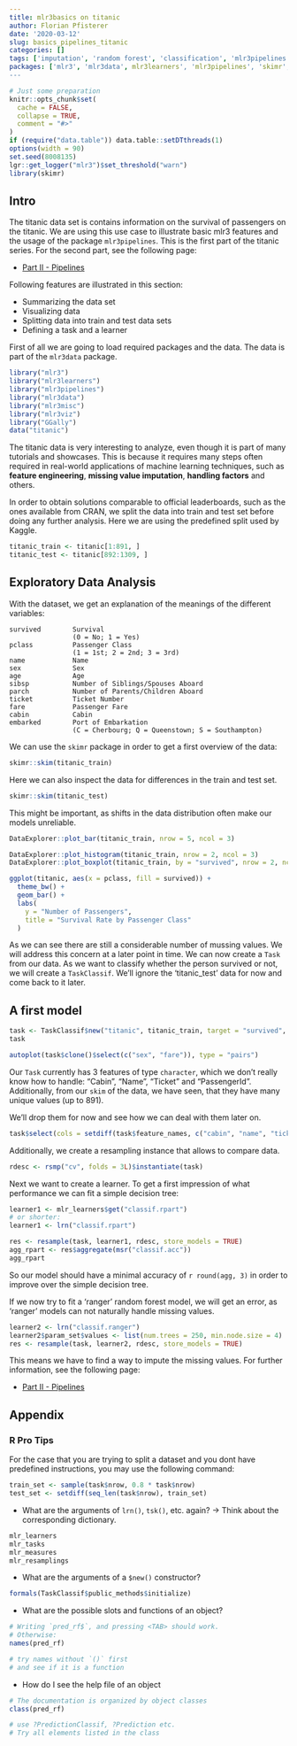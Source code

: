 ```yaml
---
title: mlr3basics on titanic
author: Florian Pfisterer
date: '2020-03-12'
slug: basics_pipelines_titanic
categories: []
tags: ['imputation', 'random forest', 'classification', 'mlr3pipelines', 'feature-engineering']
packages: ['mlr3', 'mlr3data', mlr3learners', 'mlr3pipelines', 'skimr', 'DataExplorer', 'stringi', 'ggplot2', 'mlr3viz']
---
```


```r
# Just some preparation
knitr::opts_chunk$set(
  cache = FALSE,
  collapse = TRUE,
  comment = "#>"
)
if (require("data.table")) data.table::setDTthreads(1)
options(width = 90)
set.seed(8008135)
lgr::get_logger("mlr3")$set_threshold("warn")
library(skimr)
```

## Intro

The titanic data set is contains information on the survival of passengers on the titanic.
We are using this use case to illustrate basic mlr3 features and the usage of the package `mlr3pipelines`.
This is the first part of the titanic series.
For the second part, see the following page:

* [Part II - Pipelines](/mlr3_pipelines_titanic/)

Following features are illustrated in this section:
  
* Summarizing the data set
* Visualizing data
* Splitting data into train and test data sets
* Defining a task and a learner

First of all we are going to load required packages and the data. 
The data is part of the `mlr3data` package.

```r
library("mlr3")
library("mlr3learners")
library("mlr3pipelines")
library("mlr3data")
library("mlr3misc")
library("mlr3viz")
library("GGally")
data("titanic")
```

The titanic data is very interesting to analyze, even though it is part of many tutorials and showcases. 
This is because it requires many steps often required in real-world applications of machine learning techniques, such as **feature engineering**, **missing value imputation**, **handling factors** and others.

In order to obtain solutions comparable to official leaderboards, such as the ones available from CRAN, we split the data into train and test set before doing any further analysis.
Here we are using the predefined split used by Kaggle. 

```r
titanic_train <- titanic[1:891, ]
titanic_test <- titanic[892:1309, ]
```


## Exploratory Data Analysis

With the dataset, we get an explanation of the meanings of the different variables:

```
survived        Survival
                (0 = No; 1 = Yes)
pclass          Passenger Class
                (1 = 1st; 2 = 2nd; 3 = 3rd)
name            Name
sex             Sex
age             Age
sibsp           Number of Siblings/Spouses Aboard
parch           Number of Parents/Children Aboard
ticket          Ticket Number
fare            Passenger Fare
cabin           Cabin
embarked        Port of Embarkation
                (C = Cherbourg; Q = Queenstown; S = Southampton)
```

We can use the `skimr` package in order to get a first overview of the data:

```r
skimr::skim(titanic_train)
```

Here we can also inspect the data for differences in the train and test set. 

```r
skimr::skim(titanic_test)
```


This might be important, as shifts in the data distribution often make our models unreliable.

```r
DataExplorer::plot_bar(titanic_train, nrow = 5, ncol = 3)
```

```r
DataExplorer::plot_histogram(titanic_train, nrow = 2, ncol = 3)
DataExplorer::plot_boxplot(titanic_train, by = "survived", nrow = 2, ncol = 3)
```

```r
ggplot(titanic, aes(x = pclass, fill = survived)) +
  theme_bw() +
  geom_bar() +
  labs(
    y = "Number of Passengers",
    title = "Survival Rate by Passenger Class"
  )
```

As we can see there are still a considerable number of mussing values. We will address this concern at a later point in time. 
We can now create a `Task` from our data. 
As we want to classify whether the person survived or not, we will create a 
`TaskClassif`. We'll ignore the 'titanic_test' data for now and come back to it later.

## A first model

```r
task <- TaskClassif$new("titanic", titanic_train, target = "survived", positive = "1")
task
```

```r
autoplot(task$clone()$select(c("sex", "fare")), type = "pairs")
```

Our `Task` currently has $3$ features of type `character`, which we don't really know how  to handle:
"Cabin", "Name", "Ticket" and "PassengerId".
Additionally, from our `skim` of the data, we have seen, that they have many unique values (up to 891).

We'll drop them for now and see how we can deal with them later on.

```r
task$select(cols = setdiff(task$feature_names, c("cabin", "name", "ticket")))
```

Additionally, we create a resampling instance that allows to compare data.

```r
rdesc <- rsmp("cv", folds = 3L)$instantiate(task)
```

Next we want to create a learner.
To get a first impression of what performance we can fit a simple decision tree:

```r
learner1 <- mlr_learners$get("classif.rpart")
# or shorter:
learner1 <- lrn("classif.rpart")

res <- resample(task, learner1, rdesc, store_models = TRUE)
agg_rpart <- res$aggregate(msr("classif.acc"))
agg_rpart
```

So our model should have a minimal accuracy of `r round(agg, 3)` in order to improve over the
simple decision tree.


If we now try to fit a 'ranger' random forest model, we will get an error, 
as 'ranger' models can not naturally handle missing values.

```r
learner2 <- lrn("classif.ranger")
learner2$param_set$values <- list(num.trees = 250, min.node.size = 4)
res <- resample(task, learner2, rdesc, store_models = TRUE)
```

This means we have to find a way to impute the missing values.
For further information, see the following page: 

* [Part II - Pipelines](/mlr3_pipelines_titanic/)

## Appendix

### R Pro Tips

For the case that you are trying to split a dataset and you dont have predefined instructions, you may use the following command:

```r
train_set <- sample(task$nrow, 0.8 * task$nrow)
test_set <- setdiff(seq_len(task$nrow), train_set)
```

* What are the arguments of `lrn()`, `tsk()`, etc. again? -> Think about the corresponding dictionary.

```r
mlr_learners
mlr_tasks
mlr_measures
mlr_resamplings
```

* What are the arguments of a `$new()` constructor?

```r
formals(TaskClassif$public_methods$initialize)
```

* What are the possible slots and functions of an object?

```r
# Writing `pred_rf$`, and pressing <TAB> should work.
# Otherwise:
names(pred_rf)

# try names without `()` first
# and see if it is a function
```

* How do I see the help file of an object

```r
# The documentation is organized by object classes
class(pred_rf)

# use ?PredictionClassif, ?Prediction etc.
# Try all elements listed in the class
```
